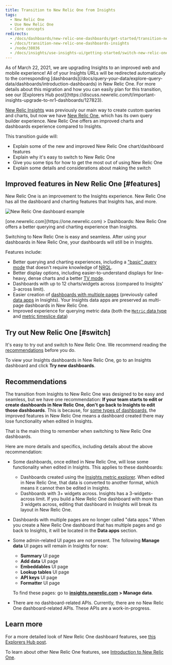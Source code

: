 ```yaml
---
title: Transition to New Relic One from Insights
tags:
  - New Relic One
  - Use New Relic One
  - Core concepts
redirects:
  - /docs/dashboards/new-relic-one-dashboards/get-started/transition-new-relic-one-dashboards-insights
  - /docs/transition-new-relic-one-dashboards-insights
  - /node/38036
  - /docs/insights/use-insights-ui/getting-started/switch-new-relic-one-insights
---
```


<Callout variant="important">
  As of March 22, 2021, we are upgrading Insights to an improved web and mobile experience! All of your Insights URLs will be redirected automatically to the corresponding [dashboards](/docs/query-your-data/explore-query-data/dashboards/introduction-dashboards) in New Relic One. For more details about this migration and how you can easily plan for this transition, see our [Explorers Hub post](https://discuss.newrelic.com/t/important-insights-upgrade-to-nr1-dashboards/127823).
</Callout>

[New Relic Insights](/docs/insights) was previously our main way to create custom queries and charts, but now we have [New Relic One](/docs/new-relic-one/use-new-relic-one/get-started/introduction-new-relic-one), which has its own query builder experience. New Relic One offers an improved charts and dashboards experience compared to Insights.

This transition guide will:

* Explain some of the new and improved New Relic One chart/dashboard features
* Explain why it's easy to switch to New Relic One
* Give you some tips for how to get the most out of using New Relic One
* Explain some details and considerations about making the switch

## Improved features in New Relic One [#features]

New Relic One is an improvement to the Insights experience. New Relic One has all the dashboard and charting features that Insights has, and more.

![New Relic One dashboard example](./images/new-relic-one-dashboard-example_1.png "new-relic-one-dashboard-example.png")

<figcaption>
  [one.newrelic.com](https://one.newrelic.com) > Dashboards: New Relic One offers a better querying and charting experience than Insights.
</figcaption>

Switching to New Relic One is easy and seamless. After using your dashboards in New Relic One, your dashboards will still be in Insights.

Features include:

* Better querying and charting experiences, including a ["basic" query mode](/docs/chart-builder/use-chart-builder/choose-data/use-basic-mode-specify-data) that doesn't require knowledge of [NRQL](/docs/query-data/nrql-new-relic-query-language/getting-started/introduction-nrql).
* Better display options, including easier-to-understand displays for line-heavy, dense charts and a better [TV mode](/docs/dashboard-tv-mode).
* Dashboards with up to 12 charts/widgets across (compared to Insights' 3-across limit).
* Easier creation of [dashboards with multiple pages](/docs/dashboards/new-relic-one-dashboards/manage-your-dashboard/create-dashboards-have-multiple-pages) (previously called [data apps](/docs/insights/use-insights-ui/manage-dashboards/data-apps-build-collections-linked-dashboards) in Insights). Your Insights data apps are preserved as multi-page dashboards in New Relic One.
* Improved experience for querying metric data (both the [`Metric` data type](/docs/data-ingest-apis/get-data-new-relic/metric-api/view-query-you-metric-data) and [metric timeslice data](/docs/query-data/nrql-new-relic-query-language/nrql-query-tutorials/query-metric-timeslice-data-nrql))

## Try out New Relic One [#switch]

It's easy to try out and switch to New Relic One. We recommend reading the [recommendations](#recommendations) before you do.

To view your Insights dashboards in New Relic One, go to an Insights dashboard and click **Try new dashboards**.

## Recommendations

The transition from Insights to New Relic One was designed to be easy and seamless, but we have one recommendation: **If your team starts to edit or create dashboards in New Relic One, don't go back to Insights to edit those dashboards**. This is because, for [some types of dashboards](#notes-caveats), the improved features in New Relic One means a dashboard created there may lose functionality when edited in Insights.

That is the main thing to remember when switching to New Relic One dashboards.

Here are more details and specifics, including details about the above recommendation:

* Some dashboards, once edited in New Relic One, will lose some functionality when edited in Insights. This applies to these dashboards:
  * Dashboards created using the [Insights metric explorer](/docs/insights/use-insights-ui/explore-data/metric-explorer-search-chart-metrics-sent-new-relic-agents). When edited in New Relic One, that data is converted to another format, which means it cannot then be edited in Insights.
  * Dashboards with 3+ widgets across. Insights has a 3-widgets-across limit. If you build a New Relic One dashboard with more than 3 widgets across, editing that dashboard in Insights will break its layout in New Relic One.
* Dashboards with multiple pages are no longer called "data apps." When you create a New Relic One dashboard that has multiple pages and go back to Insights, it will be located in the **Data apps** section.
* Some admin-related UI pages are not present. The following **Manage data** UI pages will remain in Insights for now:

  * **Summary** UI page
  * **Add data** UI page
  * **Embeddables** UI page
  * **Lookup tables** UI page
  * **API keys** UI page
  * **Formatter** UI page

  To find these pages: go to **[insights.newrelic.com](https://insights.newrelic.com) > Manage data**.
* There are no dashboard-related APIs. Currently, there are no New Relic One dashboard-related APIs. These APIs are a work-in-progress.

## Learn more

For a more detailed look of New Relic One dashboard features, see [this Explorers Hub post](https://discuss.newrelic.com/t/relic-solution-7-new-features-of-new-relic-one-dashboards/73021).

To learn about other New Relic One features, see [Introduction to New Relic One](/docs/new-relic-one/use-new-relic-one/get-started/introduction-new-relic-one).
